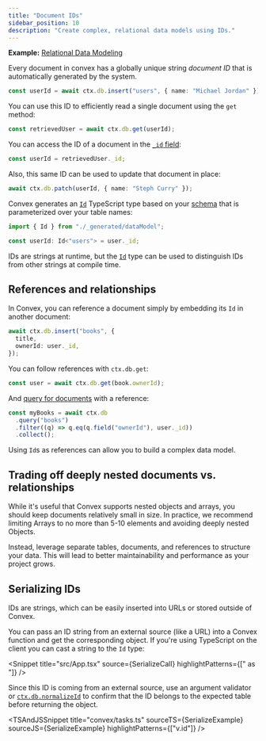 ```yaml
---
title: "Document IDs"
sidebar_position: 10
description: "Create complex, relational data models using IDs."
---
```



**Example:**
[Relational Data Modeling](https://github.com/get-convex/convex-demos/tree/main/relational-data-modeling)

Every document in convex has a globally unique string _document ID_ that is
automatically generated by the system.

```ts
const userId = await ctx.db.insert("users", { name: "Michael Jordan" });
```

You can use this ID to efficiently read a single document using the `get`
method:

```ts
const retrievedUser = await ctx.db.get(userId);
```

You can access the ID of a document in the
[`_id` field](/database/types.md#system-fields):

```ts
const userId = retrievedUser._id;
```

Also, this same ID can be used to update that document in place:

```ts
await ctx.db.patch(userId, { name: "Steph Curry" });
```

Convex generates an [`Id`](/generated-api/data-model#id) TypeScript type based
on your [schema](/database/schemas.mdx) that is parameterized over your table
names:

```typescript
import { Id } from "./_generated/dataModel";

const userId: Id<"users"> = user._id;
```

IDs are strings at runtime, but the [`Id`](/generated-api/data-model#id) type
can be used to distinguish IDs from other strings at compile time.

## References and relationships

In Convex, you can reference a document simply by embedding its `Id` in another
document:

```ts
await ctx.db.insert("books", {
  title,
  ownerId: user._id,
});
```

You can follow references with `ctx.db.get`:

```ts
const user = await ctx.db.get(book.ownerId);
```

And [query for documents](/database/reading-data/reading-data.mdx) with a
reference:

```ts
const myBooks = await ctx.db
  .query("books")
  .filter((q) => q.eq(q.field("ownerId"), user._id))
  .collect();
```

Using `Id`s as references can allow you to build a complex data model.

## Trading off deeply nested documents vs. relationships

While it's useful that Convex supports nested objects and arrays, you should
keep documents relatively small in size. In practice, we recommend limiting
Arrays to no more than 5-10 elements and avoiding deeply nested Objects.

Instead, leverage separate tables, documents, and references to structure your
data. This will lead to better maintainability and performance as your project
grows.

## Serializing IDs

IDs are strings, which can be easily inserted into URLs or stored outside of
Convex.

You can pass an ID string from an external source (like a URL) into a Convex
function and get the corresponding object. If you're using TypeScript on the
client you can cast a string to the `Id` type:

<Snippet
  title="src/App.tsx"
  source={SerializeCall}
  highlightPatterns={[" as "]}
/>

Since this ID is coming from an external source, use an argument validator or
[`ctx.db.normalizeId`](/api/interfaces/server.GenericDatabaseReader#normalizeid)
to confirm that the ID belongs to the expected table before returning the
object.

<TSAndJSSnippet
  title="convex/tasks.ts"
  sourceTS={SerializeExample}
  sourceJS={SerializeExample}
  highlightPatterns={["v.id"]}
/>

<StackPosts query="document IDs" />
